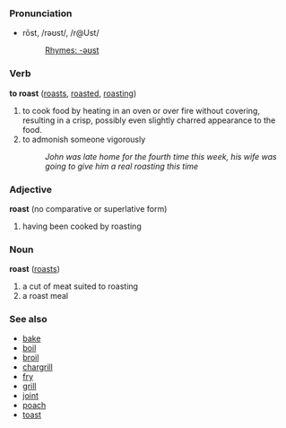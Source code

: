 ===Pronunciation===
*rōst, /rəʊst/, /r@Ust/
*:[[Rhymes:English:-əʊst|Rhymes: -əʊst]]

===Verb===
'''to roast''' ([[roasts]], [[roasted]], [[roasting]])

# to cook food by heating in an oven or over fire without covering, resulting in a crisp, possibly even slightly charred appearance to the food.
# to admonish someone vigorously
#:''John was late home for the fourth time this week, his wife was going to give him a real roasting this time''

===Adjective===
'''roast''' (no comparative or superlative form)

# having been cooked by roasting


===Noun===
'''roast''' ([[roasts]])

<!-- real defs needed -->
# a cut of meat suited to roasting
# a roast meal

===See also===
*[[bake]]
*[[boil]]
*[[broil]]
*[[chargrill]]
*[[fry]]
*[[grill]]
*[[joint]]
*[[poach]]
*[[toast]]